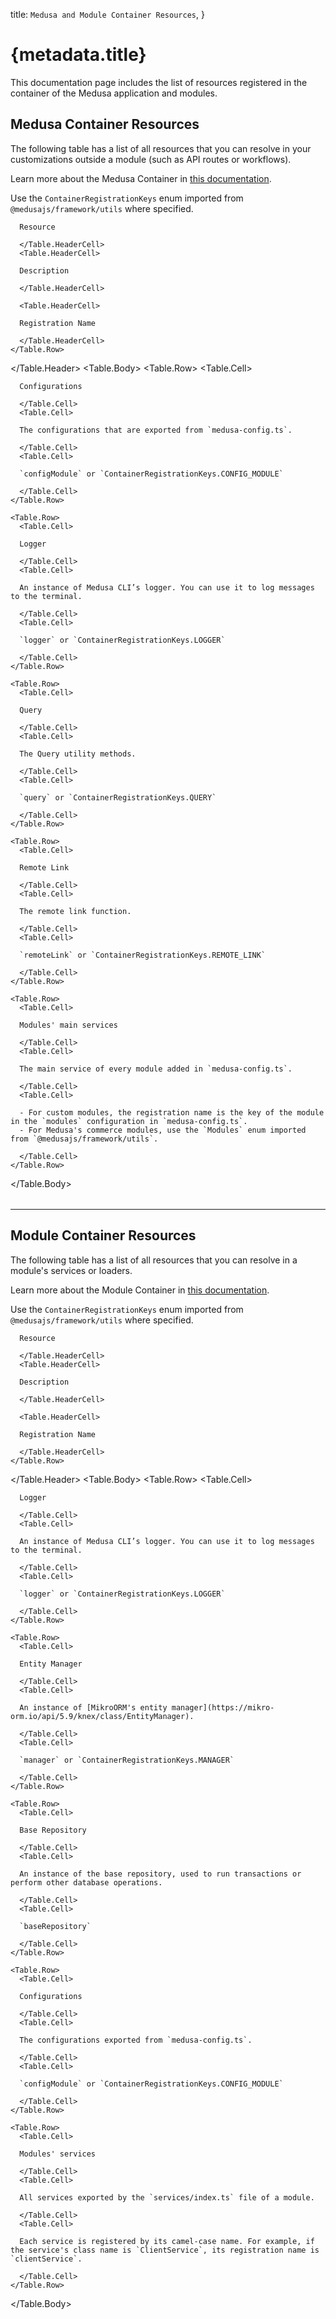 
  title: `Medusa and Module Container Resources`,
}

# {metadata.title}

This documentation page includes the list of resources registered in the container of the Medusa application and modules.

## Medusa Container Resources

The following table has a list of all resources that you can resolve in your customizations outside a module (such as API routes or workflows).

<Note>

Learn more about the Medusa Container in [this documentation](!docs!/learn/fundamentals/medusa-container).

</Note>

<Note title="Tip">

Use the `ContainerRegistrationKeys` enum imported from `@medusajs/framework/utils` where specified.

</Note>

<Table>
  <Table.Header>
    <Table.Row>
      <Table.HeaderCell>

      Resource

      </Table.HeaderCell>
      <Table.HeaderCell>

      Description

      </Table.HeaderCell>

      <Table.HeaderCell>

      Registration Name

      </Table.HeaderCell>
    </Table.Row>
  </Table.Header>
  <Table.Body>
    <Table.Row>
      <Table.Cell>

      Configurations

      </Table.Cell>
      <Table.Cell>

      The configurations that are exported from `medusa-config.ts`.

      </Table.Cell>
      <Table.Cell>

      `configModule` or `ContainerRegistrationKeys.CONFIG_MODULE`

      </Table.Cell>
    </Table.Row>

    <Table.Row>
      <Table.Cell>

      Logger

      </Table.Cell>
      <Table.Cell>

      An instance of Medusa CLI’s logger. You can use it to log messages to the terminal.

      </Table.Cell>
      <Table.Cell>

      `logger` or `ContainerRegistrationKeys.LOGGER`

      </Table.Cell>
    </Table.Row>

    <Table.Row>
      <Table.Cell>

      Query

      </Table.Cell>
      <Table.Cell>

      The Query utility methods.

      </Table.Cell>
      <Table.Cell>

      `query` or `ContainerRegistrationKeys.QUERY`

      </Table.Cell>
    </Table.Row>

    <Table.Row>
      <Table.Cell>

      Remote Link

      </Table.Cell>
      <Table.Cell>

      The remote link function.

      </Table.Cell>
      <Table.Cell>

      `remoteLink` or `ContainerRegistrationKeys.REMOTE_LINK`

      </Table.Cell>
    </Table.Row>

    <Table.Row>
      <Table.Cell>

      Modules' main services

      </Table.Cell>
      <Table.Cell>

      The main service of every module added in `medusa-config.ts`.

      </Table.Cell>
      <Table.Cell>

      - For custom modules, the registration name is the key of the module in the `modules` configuration in `medusa-config.ts`.
      - For Medusa's commerce modules, use the `Modules` enum imported from `@medusajs/framework/utils`.

      </Table.Cell>
    </Table.Row>
  </Table.Body>
</Table>

---

## Module Container Resources

The following table has a list of all resources that you can resolve in a module's services or loaders.

<Note>

Learn more about the Module Container in [this documentation](!docs!/learn/fundamentals/modules/container).

</Note>

<Note>

Use the `ContainerRegistrationKeys` enum imported from `@medusajs/framework/utils` where specified.

</Note>

<Table>
  <Table.Header>
    <Table.Row>
      <Table.HeaderCell>

      Resource

      </Table.HeaderCell>
      <Table.HeaderCell>

      Description

      </Table.HeaderCell>

      <Table.HeaderCell>

      Registration Name

      </Table.HeaderCell>
    </Table.Row>
  </Table.Header>
  <Table.Body>
    <Table.Row>
      <Table.Cell>

      Logger

      </Table.Cell>
      <Table.Cell>

      An instance of Medusa CLI’s logger. You can use it to log messages to the terminal.

      </Table.Cell>
      <Table.Cell>

      `logger` or `ContainerRegistrationKeys.LOGGER`

      </Table.Cell>
    </Table.Row>

    <Table.Row>
      <Table.Cell>

      Entity Manager

      </Table.Cell>
      <Table.Cell>

      An instance of [MikroORM's entity manager](https://mikro-orm.io/api/5.9/knex/class/EntityManager).

      </Table.Cell>
      <Table.Cell>

      `manager` or `ContainerRegistrationKeys.MANAGER`

      </Table.Cell>
    </Table.Row>

    <Table.Row>
      <Table.Cell>

      Base Repository

      </Table.Cell>
      <Table.Cell>

      An instance of the base repository, used to run transactions or perform other database operations.

      </Table.Cell>
      <Table.Cell>

      `baseRepository`

      </Table.Cell>
    </Table.Row>

    <Table.Row>
      <Table.Cell>

      Configurations

      </Table.Cell>
      <Table.Cell>

      The configurations exported from `medusa-config.ts`.

      </Table.Cell>
      <Table.Cell>

      `configModule` or `ContainerRegistrationKeys.CONFIG_MODULE`

      </Table.Cell>
    </Table.Row>

    <Table.Row>
      <Table.Cell>

      Modules' services

      </Table.Cell>
      <Table.Cell>

      All services exported by the `services/index.ts` file of a module.

      </Table.Cell>
      <Table.Cell>

      Each service is registered by its camel-case name. For example, if the service's class name is `ClientService`, its registration name is `clientService`.

      </Table.Cell>
    </Table.Row>
  </Table.Body>
</Table>